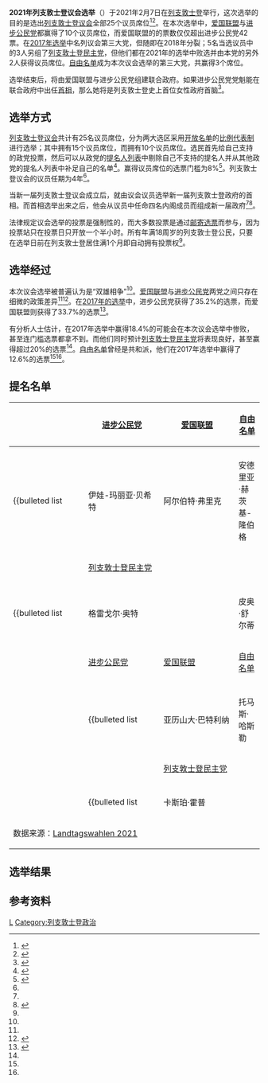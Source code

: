 {{NoteTA
|G1 = Toponym
|G2 = World Politicians
}}
{{Infobox legislative election
| election_name      = 2021年列支敦士登议会选举
| country            = Liechtenstein
| previous_election  = [[2017年列支敦斯登議會選舉|2017]]
| next_election      = 
| election_date      = 2021年2月7日
| seats_for_election = 共计25席[[列支敦士登议会|议会]]席位
| majority_seats     = 13

| turnout            = 78.01%（{{increase}}0.21%）

| party1             = [[愛國聯盟_(列支敦士登)|爱国联盟]]
| colour1            = #C90019
| leader1            = {{Link-de|丹尼尔·里施|Daniel Risch}}
| percentage1        = 35.89
| seats1             = 10
| last_election1     = 8

| party2             = [[列支敦士登進步公民黨|进步公民党]]
| colour2            = #1E345D
| leader2            = {{Link-en|萨宾·莫纳尼|Sabine Monauni}}
| percentage2        = 35.88
| seats2             = 10
| last_election2     = 9

| party3             = [[自由名单|自由名单]]
| colour3            = #2C8A4E
| leader3            = {{Link-de|佩珀·弗里克|Pepo Frick}}
| percentage3        = 12.86
| seats3             = 3
| last_election3     = 3

| party4             = [[列支敦士登民主党|列支敦士登民主党]]
| colour4            = #005AE8
| leader4            = {{Link-de|托马斯·雷哈克|Thomas Rehak}}
| percentage4        = 11.14
| seats4             = 2
| last_election4     = New

| map                = 
| map_upright        = 
| map_alt            = 
| map_caption        = 

| title              = [[列支敦斯登首相|首相]]
| before_election    = {{Link-en|阿德里安·哈斯勒|Adrian Hasler}}
| before_party       = [[列支敦士登進步公民黨|进步公民党]]
| after_election     = 
| after_party        = 
}}
{{列支敦士登政治}}

'''2021年列支敦士登议会选举'''（{{Lang-en|2021 Liechtenstein General Election}}）于2021年2月7日在[[列支敦士登|列支敦士登]]举行，这次选举的目的是选出[[列支敦士登议会|列支敦士登议会]]全部25个议员席位<ref>{{cite web |title=IPU PARLINE database: LIECHTENSTEIN (Landtag), Last elections |url=http://archive.ipu.org/parline-e/reports/2187_E.htm |publisher=[[各国议会联盟|各国议会联盟]] |accessdate=2021-03-05}}</ref><ref>{{cite web |title=Landtagswahlen 2021 - Ergebnisse |url=https://www.landtagswahlen.li/resultat/12 |publisher=Information und Kommunikation der Regierung |accessdate=2021-03-05 |archive-date=2021-02-07 |archive-url=https://web.archive.org/web/20210207164649/https://www.landtagswahlen.li/resultat/12 |dead-url=no }}</ref>。在本次选举中，[[愛國聯盟_(列支敦士登)|爱国联盟]]与[[列支敦士登進步公民黨|进步公民党]]都赢得了10个议员席位，而爱国联盟的的票数仅仅超出进步公民党42票。{{Link-en|独立党 (列支敦士登)|The Independents (Liechtenstein)|独立党}}在[[2017年列支敦斯登議會選舉|2017年选举]]中名列议会第三大党，但随即在2018年分裂；5名当选议员中的3人另组了[[列支敦士登民主党|列支敦士登民主党]]，但他们都在2021年的选举中败选并由本党的另外2人获得议员席位。[[自由名单|自由名单]]成为本次议会选举的第三大党，共赢得3个席位。

选举结束后，将由爱国联盟与进步公民党组建联合政府。如果进步公民党党魁{{Link-en|萨宾·莫纳尼|Sabine Monauni}}能在联合政府中出任[[列支敦斯登首相|首相]]，那么她将是列支敦士登史上首位女性政府首脑<ref name="Daragahi">{{cite web |author1=Borzou Daragahi |title=Liechtenstein’s women only got the vote in 1984. Now the country could get its first female prime minister |url=https://www.independent.co.uk/news/world/europe/liechtenstein-woman-leader-vote-b1799192.html |publisher=[[独立报|独立报]] |accessdate=2021-03-05 |archive-date=2021-02-15 |archive-url=https://web.archive.org/web/20210215062045/https://www.independent.co.uk/news/world/europe/liechtenstein-woman-leader-vote-b1799192.html |dead-url=no }}</ref>。

== 选举方式 ==
[[列支敦士登议会|列支敦士登议会]]共计有25名议员席位，分为两大选区采用[[开放名单|开放名单]]的[[比例代表制|比例代表制]]进行选举；其中{{Link-en|高地 (选区)|Oberland (electoral district)|高地选区}}拥有15个议员席位，而{{Link-en|低地 (选区)|Unterland (electoral district)|低地选区}}拥有10个议员席位。选民首先给自己支持的政党投票，然后可以从政党的[[名單比例代表制|提名人列表]]中剔除自己不支持的提名人并从其他政党的提名人列表中补足自己的名单<ref name="OSCE">{{cite web |title=Principality of Liechtenstein: Parliamentary Elections 7 February 2021 |url=https://www.osce.org/files/f/documents/a/f/473469.pdf |website=[[欧洲安全和合作组织|欧洲安全和合作组织]] |publisher=Office for Democratic Institutions and Human Rights |accessdate=2021-03-05 |archive-date=2021-01-30 |archive-url=https://web.archive.org/web/20210130185505/https://www.osce.org/files/f/documents/a/f/473469.pdf |dead-url=no }}</ref>。赢得议员席位的选票门槛为8%<ref>{{cite web |title=Liechtensteinisches Landesgesetzblatt |url=https://www.gesetze.li/get_lgbl_from_menue_if.jsp?LGBlm=1973050#art:55 |publisher=[[列支敦士登议会|列支敦士登议会]] |accessdate=2021-03-05 |archiveurl=https://archive.vn/20130221002007/https://www.gesetze.li/get_lgbl_from_menue_if.jsp |archivedate=2013-02-21 |language=de |date=1973-11-23}}</ref>。列支敦士登议会的议员任期为4年<ref name="OSCE" />。

当新一届列支敦士登议会成立后，就由议会议员选举新一届列支敦士登政府的首相。而首相选举出来之后，他会从议员中任命四名内阁成员而组成新一届政府<ref name="OSCE" /><ref name="AFP">{{cite web |title=Liechtenstein election: Just 23 ballots separate two biggest parties that will now form coalition |url=https://www.euronews.com/2021/02/08/liechtenstein-election-just-23-ballots-separate-two-biggest-parties-that-will-now-form-coa |website=[[欧洲新闻台|欧洲新闻台]] |publisher=[[法新社|法新社]] |accessdate=2021-03-05 |archive-date=2021-02-14 |archive-url=https://web.archive.org/web/20210214172314/https://www.euronews.com/2021/02/08/liechtenstein-election-just-23-ballots-separate-two-biggest-parties-that-will-now-form-coa |dead-url=no }}</ref>。

法律规定议会选举的投票是强制性的，而大多数投票是通过[[邮寄选票|邮寄选票]]而参与，因为投票站只在投票日只开放一个半小时。所有年满18周岁的列支敦士登公民，只要在选举日前在列支敦士登居住满1个月即自动拥有投票权<ref name="OSCE" />。

== 选举经过 ==
本次议会选举被普遍认为是“双雄相争”<ref name="AFP" />。[[愛國聯盟_(列支敦士登)|爱国联盟]]与[[列支敦士登進步公民黨|进步公民党]]两党之间只存在细微的政策差异<ref name="AFP" /><ref name="Crowcroft">{{cite web |author1=Orlando Crowcroft |title=In Liechtenstein, 38,378 of the world's wealthiest people go to the polls |url=https://www.euronews.com/2021/02/07/in-liechtenstein-38-378-of-the-world-s-wealthiest-people-go-to-the-polls |publisher=[[欧洲新闻台|欧洲新闻台]] |accessdate=2021-03-05 |archive-date=2021-04-09 |archive-url=https://web.archive.org/web/20210409100407/https://www.euronews.com/2021/02/07/in-liechtenstein-38-378-of-the-world-s-wealthiest-people-go-to-the-polls |dead-url=no }}</ref>。在[[2017年列支敦斯登議會選舉|2017年的选举]]中，进步公民党获得了35.2%的选票，而爱国联盟则获得了33.7%的选票<ref name="Landtagswahlen">{{cite web |title=Ergebnisse Landtagswahlen 2017 |url=https://www.landtagswahlen.li/resultat/10 |publisher=LiPrincipality of Liechtenstein |accessdate=2021-03-05 |archive-date=2021-05-04 |archive-url=https://web.archive.org/web/20210504121536/https://www.landtagswahlen.li/resultat/10 |dead-url=no }}</ref>。

有分析人士估计，在2017年选举中赢得18.4%的{{Link-en|独立党 (列支敦士登)|The Independents (Liechtenstein)|独立党}}可能会在本次议会选举中惨败，甚至连门槛选票都拿不到。而他们同时预计[[列支敦士登民主党|列支敦士登民主党]]将表现良好，甚至赢得超过20%的选票<ref name="Crowcroft" />。[[自由名单|自由名单]]曾经是共和派，他们在2017年选举中赢得了12.6%的选票<ref name="Crowcroft" /><ref name="Landtagswahlen" />。

== 提名名单 ==
{| class="wikitable" style="width:50%; font-size:small; text-align:left;"
|-
! rowspan=6 width=10% | {{Link-en|高地 (选区)|Oberland (electoral district)|高地选区}}
! width=30% | [[列支敦士登進步公民黨|进步公民党]]
! width=30% | [[愛國聯盟_(列支敦士登)|爱国联盟]]
! width=30% | [[自由名单|自由名单]]
|- style="height: 2px;"
| bgcolor=#1E345D |
| bgcolor=#C90019 |
| bgcolor=#2C8A4E |
|-
| {{bulleted list
  | 伊娃-玛丽亚·贝希特
  | 阿尔伯特·弗里克
  | 安德里亚·赫茨基-隆伯格
  | 埃尔克·金德
  | 温德琳·兰伯特
  | 丹尼尔·奥斯佩尔特
  | 贝蒂娜·佩佐尔德-迈尔
  | 萨莎·夸德
  | 塞巴斯蒂安·谢德勒
  | 丹尼尔·塞格
  | 纳丁·沃格桑
  | 达米安·威勒
  }}
| {{bulleted list
  | 乔治·鲍尔
  | 雷纳·贝克
  | 达格玛·布勒-尼格斯
  | 罗斯维塔·斐格-里施
  | 沃尔特·弗里克
  | 艾蒂安·弗洛梅尔特
  | 奥托·弗罗梅尔特
  | 马库斯·格斯托尔
  | 诺玛·海德格尔
  | 加布里埃拉·希尔蒂-塞勒姆
  | 曼弗雷德·考夫曼
  | 菲利普·舍德勒
  | 昆特·沃格特
  | 托马斯·沃格特
  }}
| {{bulleted list
  | 康妮·布歇尔·布吕尔维尔
  | 纳丁·格斯托尔
  | 曼努埃拉·哈德-席尔舍尔
  | 雷内·哈斯勒
  | 乔治·考夫曼
  | 托马斯·拉格德
  | 莫里茨·莱茵伯格
  | 科琳娜·沃格-贝克
  }}
|-
! width=30% | {{Link-en|独立党 (列支敦士登)|The Independents (Liechtenstein)|独立党}}
! width=30% | [[列支敦士登民主党|列支敦士登民主党]]
| rowspan=3 | 
|- style="height: 2px;"
| bgcolor=#000000 |
| bgcolor=#005EA8 |
|-
| {{bulleted list
  | 格雷戈尔·奥特
  | 皮奥·舒尔蒂
  | 阿多·沃格特
  }}
| {{bulleted list
  | 布鲁诺·弗瑟
  | 菲利普·弗瑟
  | 赫塔·考夫曼
  | 亚历克斯·迈耶
  | 帕斯卡·奥斯佩尔特
  | 勒内·帕利切克
  | 托马斯·雷哈克
  | 罗兰·里克
  }}
|-
! rowspan=6 | {{Link-en|低地 (选区)|Unterland (electoral district)|低地选区}}
! width=30% | [[列支敦士登進步公民黨|进步公民党]]
! width=30% | [[愛國聯盟_(列支敦士登)|爱国联盟]]
! width=30% | [[自由名单|自由名单]]
|- style="height: 2px;"
| bgcolor=#1E345D |
| bgcolor=#C90019 |
| bgcolor=#2C8A4E |
|-
| {{bulleted list
  | 亚历山大·巴特利纳
  | 托马斯·哈斯勒
  | 桑雅·赫歇
  | 维罗妮卡·希尔蒂-沃尔文德
  | 弗朗兹卡·霍普
  | 约翰尼斯·凯泽
  | 丹尼尔·欧瑞
  | 卡琳·泽克-霍普
}}
| {{bulleted list
  | 斯蒂芬·阿格诺拉扎-霍普
  | 休伯特·比切尔
  | 彼得·弗里克
  | 迪特玛·兰伯特
  | 古尼拉·马克思-克兰兹
  | 马里奥·马克思
  | 安德里亚斯·温泽尔
  | 马里奥·沃尔文德
}}
| {{bulleted list
  | 桑德拉·福希
  | 哈里·哈斯勒
  | 安德里亚·马特
  | 帕特里克·里施
}}
|-
! width=30% | {{Link-en|独立党 (列支敦士登)|The Independents (Liechtenstein)|独立党}}
! width=30% | [[列支敦士登民主党|列支敦士登民主党]]
| rowspan=3 | 
|- style="height: 2px;"
| bgcolor=#000000 |
| bgcolor=#005EA8 |
|-
| {{bulleted list
  | 卡斯珀·霍普
  | 阿迪·沃尔文德
}}
| {{bulleted list
  | 艾格尼丝·邓奇
  | 赫伯特·埃尔库奇
  | 加布里埃勒·哈斯
  | 埃里希·哈斯勒
  | 约翰尼斯·伊里奇
  | 莱因哈德·马克思
  | 诺伯特·奥伯迈尔
  | 托尼·谢克勒
}}
|-
| colspan=4 | 数据来源：[https://www.landtagswahlen.li/kandidaten/12 Landtagswahlen 2021] {{Wayback|url=https://www.landtagswahlen.li/kandidaten/12 |date=20210419003326 }}
|}

== 选举结果 ==

== 参考资料 ==
{{ReflistH}}
{{Reflist|2}}
{{ReflistF}}

{{列支敦士登選舉}}

[[Category:2021年歐洲選舉|L]]
[[Category:列支敦士登政治|Category:列支敦士登政治]]